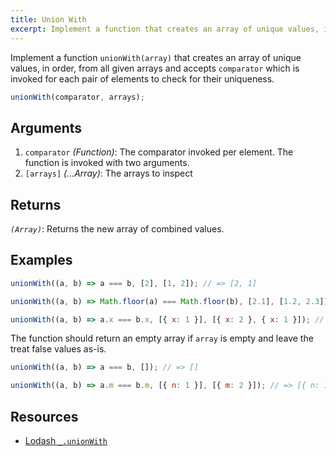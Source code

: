 ```yaml
---
title: Union With
excerpt: Implement a function that creates an array of unique values, in order, from all given arrays, based on a specific comparison criteria
---
```


Implement a function `unionWith(array)` that creates an array of unique values, in order, from all given arrays and accepts `comparator` which is invoked for each pair of elements to check for their uniqueness.

```js
unionWith(comparator, arrays);
```

## Arguments

1. `comparator` _(Function)_: The comparator invoked per element. The function is invoked with two arguments.
1. `[arrays]` _(...Array)_: The arrays to inspect

## Returns

_`(Array)`_: Returns the new array of combined values.

## Examples

```js
unionWith((a, b) => a === b, [2], [1, 2]); // => [2, 1]

unionWith((a, b) => Math.floor(a) === Math.floor(b), [2.1], [1.2, 2.3]); // => [2.1, 1.2]

unionWith((a, b) => a.x === b.x, [{ x: 1 }], [{ x: 2 }, { x: 1 }]); // => [{ 'x': 1 }, { 'x': 2 }]
```

The function should return an empty array if `array` is empty and leave the treat false values as-is.

```js
unionWith((a, b) => a === b, []); // => []

unionWith((a, b) => a.m === b.m, [{ n: 1 }], [{ m: 2 }]); // => [{ n: 1 }, { m: 2 }]
```

## Resources

- [Lodash `_.unionWith`](https://lodash.com/docs/#unionWith)
